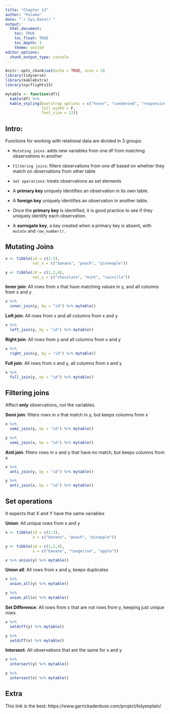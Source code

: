```yaml
---
title: "Chapter 13"
author: "Paloma"
date: "`r Sys.Date()`"
output: 
  html_document:
    toc: TRUE
    toc_float: TRUE
    toc_depth: 3
    theme: united
editor_options: 
  chunk_output_type: console
---
```


```r
knitr::opts_chunk$set(echo = TRUE, size = 3)
library(tidyverse)
library(kableExtra)
library(nycflights13)

mytable <- function(df){
  kable(df) %>%
  kable_styling(bootstrap_options = c("hover", "condensed", "responsive"),
                full_width = F,
                font_size = 12)}
```

## Intro:

Functions for working with relational data are divided in 3 groups:

- `Mutating joins`: adds new variables from one df from matching observations in another

- `Filtering joins`: filters observations from one df based on whether they match on observations from other table

- `Set operations`: treats observations as set elements

- A **primary key** uniquely identifies an observation in its own table.

- A **foreign key** uniquely identifies an observation in another table.

- Once the **primary key** is identified, it is good practice to see if they uniquely identify each observation.

- A **surrogate key**, a key created when a primary key is absent, with `mutate` and `row_number()`.

## Mutating Joins
```r
x <- tibble(id = c(1:3),
            val_x = c("banana", "peach", "pinneaple"))

y <- tibble(id = c(1,2,4),
            val_y = c("chocolate", "mint", "vainilla"))
```

**Inner join**: All rows from x that have matching values in y, and all columns from x and y
```r
x %>% 
  inner_join(y, by = "id") %>% mytable()
```

**Left join**: All rows from x and all columns from x and y
```r
x %>% 
  left_join(y, by = "id") %>% mytable()
```

**Right join**: All rows from y and all columns from x and y
```r
x %>% 
  right_join(y, by = "id") %>% mytable()
```

**Full join**: All rows from x and y, all columns from x and y
```r
x %>% 
  full_join(y, by = "id") %>% mytable()
```

## Filtering joins

Affect **only** observations, not the variables.

**Semi join**: filters rows in x that match in y, but keeps columns from x
```r
x %>% 
  semi_join(y, by = "id") %>% mytable()

y %>% 
  semi_join(x, by = "id") %>% mytable()
```

**Anti join**: filters rows in x and y that have no match, but keeps columns from x
```r
x %>% 
  anti_join(y, by = "id") %>% mytable()

y %>% 
  anti_join(x, by = "id") %>% mytable()
```

## Set operations

It expects that X and Y have the same variables

**Union**: All unique rows from x and y

```r
x <- tibble(id = c(1:3),
            x = c("banana", "peach", "pinapple"))

y <- tibble(id = c(1,2,4),
            x = c("banana", "tangerine", "apple"))

x %>% union(y) %>% mytable()
```

**Union all**: All rows from x and y, keeps duplicates

```r
x %>% 
  union_all(y) %>% mytable()

y %>% 
  union_all(x) %>% mytable()
```

**Set Difference**: All rows from x that are not rows from y, keeping just unique rows.

```r
x %>% 
  setdiff(y) %>% mytable()

y %>% 
  setdiff(x) %>% mytable()
```

**Intersect**: All observations that are the same for x and y

```r
x %>% 
  intersect(y) %>% mytable()

y %>% 
  intersect(x) %>% mytable() 
```

## Extra

This link is the best: https://www.garrickadenbuie.com/project/tidyexplain/
